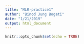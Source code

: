 ```yaml
---
title: "MLR-practice1"
author: "Binod Jung Bogati"
date: "1/21/2019"
output: html_document
---
```


```r
knitr::opts_chunk$set(echo = TRUE)
```
